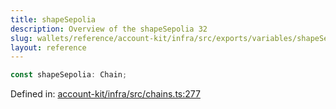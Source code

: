```yaml
---
title: shapeSepolia
description: Overview of the shapeSepolia 32
slug: wallets/reference/account-kit/infra/src/exports/variables/shapeSepolia
layout: reference
---
```


```ts
const shapeSepolia: Chain;
```

Defined in: [account-kit/infra/src/chains.ts:277](https://github.com/alchemyplatform/aa-sdk/blob/923a52171f7246172caf350853843e6680197da9/account-kit/infra/src/chains.ts#L277)

